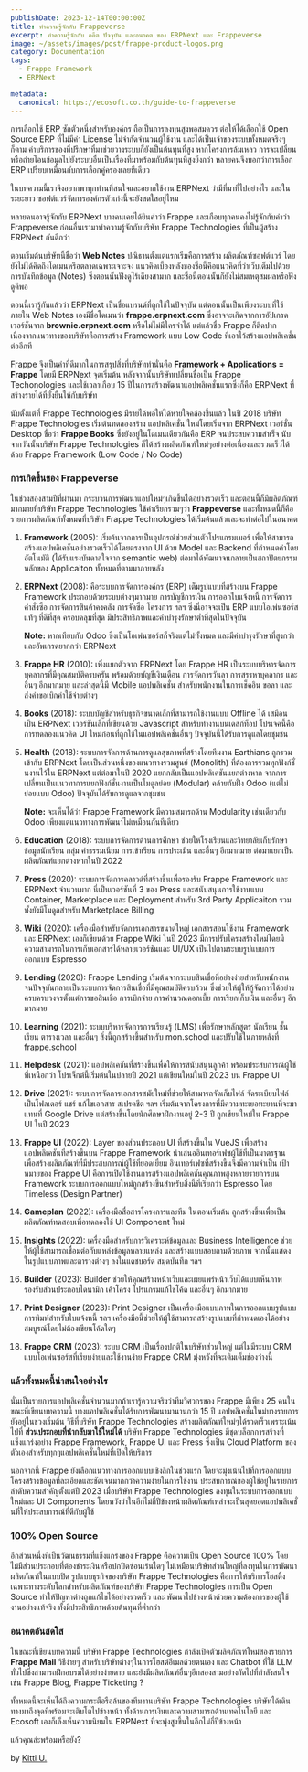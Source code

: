 ```yaml
---
publishDate: 2023-12-14T00:00:00Z
title: ทำความรู้จักกับ Frappeverse 
excerpt: ทำความรู้จักกับ อดีต ปัจจุบัน และอนาคต ของ ERPNext และ Frappeverse
image: ~/assets/images/post/frappe-product-logos.png
category: Documentation
tags:
  - Frappe Framework
  - ERPNext

metadata:
  canonical: https://ecosoft.co.th/guide-to-frappeverse
---
```


การเลือกใช้ ERP ซักตัวหนึ่งสำหรับองค์กร ถือเป็นการลงทุนสูงพอสมควร ต่อให้ได้เลือกใช้ Open Source ERP ที่ไม่มีค่า License ไม่จำกัดจำนวนผู้ใช้งาน และได้เป็นเจ้าของระบบทั้งหมดจริงๆก็ตาม ค่าบริการของที่ปรึกษาที่มาช่วยวางระบบก็ยังเป็นต้นทุนที่สูง หากโครงการล้มเหลว การจะเปลี่ยนหรือถ่ายโอนข้อมูลไปยังระบบอื่นเป็นเรื่องที่มาพร้อมกับต้นทุนที่สูงยิ่งกว่า หลายคนจึงบอกว่าการเลือก ERP เปรียบเหมือนกับการเลือกคู่ครองเลยทีเดียว

ในบทความนี้เราจึงอยากพาทุกท่านที่สนใจและอยากใช้งาน ERPNext ว่ามีที่มาที่ไปอย่างไร และในระยะยาว ซอฟต์แวร์จัดการองค์กรตัวเก่งนี้จะยังสดใสอยู่ไหม

หลายคนอาจรู้จักกับ ERPNext บางคนเคยได้ยินคำว่า Frappe และเกือบทุกคนคงไม่รู้จักกับคำว่า Frappeverse ก่อนอื่นเรามาทำความรู้จักกับบริษัท Frappe Technologies ที่เป็นผู้สร้าง ERPNext กันดีกว่า

ตอนเริ่มต้นบริษัทนี้ชื่อว่า **Web Notes** ปณิธานตั้งแต่แรกเริ่มคือการสร้าง ผลิตภัณฑ์ซอฟต์แวร์ โดยยังไม่ได้คิดถึงโดเมนหรือตลาดเฉพาะเจาะจง แนวคิดเบื้องหลังของชื่อนี้คือแนวคิดที่ว่าเว็บเต็มไปด้วย การบันทึกข้อมูล (Notes) ซึ่งตอนนั้นฟังดูไร้เดียงสามาก และชื่อนี้ตอนนั้นก็ยังไม่สมเหตุสมผลหรือฟังดูดีพอ

ตอนนี้เรารู้กันแล้วว่า ERPNext เป็นชื่อแบรนด์ที่ถูกใช้ในปัจจุบัน แต่ตอนนั้นเป็นเพียงระบบที่ใช้ภายใน Web Notes เองมีชื่อโดเมนว่า **frappe.erpnext.com** ซึ่งอาจจะเกิดจากการอัปเกรดเวอร์ชั่นจาก **brownie.erpnext.com** หรือไม่ไม่มีใครจำได้ แต่แล้วชื่อ Frappe ก็ติดปาก เนื่องจากแนวทางของบริษัทคือการสร้าง Framework แบบ Low Code ที่เอาไว้สร้างแอปพลิเคชั่นต่ออีกที

Frappe จึงเป็นคำที่ดีมากในการสรุปสิ่งที่บริษัททำนั่นคือ **Framework + Applications = Frappe** โดยมี ERPNext จุดเริ่มต้น หลังจากนั้นบริษัทเปลี่ยนชื่อเป็น Frappe Techonologies และใช้เวลาเกือบ 15 ปีในการสร้างพัฒนาแอปพลิเคชั่นแรกซึ่งก็คือ ERPNext ที่สร้างรายได้ที่ยั่งยืนให้กับบริษัท

นับตั้งแต่ที่ Frappe Technologies มีรายได้พอให้ได้หายใจคล่องขึ้นแล้ว ในปี 2018 บริษัท Frappe Technologies เริ่มต้นทดลองสร้าง แอปพลิเคชั่น ใหม่โดยเริ่มจาก ERPNext เวอร์ชั่น Desktop ชื่อว่า **Frappe Books** ซึ่งยังอยู่ในโดเมนเดียวกันคือ ERP จนประสบความสำเร็จ นับจากวันนั้นบริษัท Frappe Technologies ก็ได้สร้างผลิตภัณฑ์ใหม่ๆอย่างต่อเนื่องและรวดเร็วได้ด้วย Frappe Framework (Low Code / No Code)

### การเกิดขึ้นของ Frappeverse

ในช่วงสองสามปีที่ผ่านมา กระบวนการพัฒนาแอปใหม่ๆเกิดขึ้นได้อย่างรวดเร็ว และตอนนี้ก็มีผลิตภัณฑ์มากมายที่บริษัท Frappe Technologies ใช้คำเรียกรวมๆว่า **Frappeverse** และทั้งหมดนี้ก็คือรายการผลิตภัณฑ์ทั้งหมดที่บริษัท Frappe Technologies ได้เริ่มต้นแล้วและจะทำต่อไปในอนาคต

1. **Framework** (2005): เริ่มต้นจากการเป็นอุปกรณ์ช่วยส่วนตัวโปรแกรมเมอร์ เพื่อให้สามารถสร้างแอปพลิเคชันอย่างรวดเร็วได้โดยตรงจาก UI ด้วย Model และ Backend ที่กำหนดค่าโดยอัตโนมัติ (ได้รับแรงบันดาลใจจาก semantic web) ต่อมาได้พัฒนาจนกลายเป็นสถาปัตยกรรมหลักของ Applicaiton ทั้งหมดที่ตามมาภายหลัง

2. **ERPNext** (2008): คือระบบการจัดการองค์กร (ERP) เต็มรูปแบบที่สร้างบน Frappe Framework ประกอบด้วยระบบต่างๆมากมาย การบัญชีการเงิน การออกใบแจ้งหนี้ การจัดการคำสั่งซื้อ การจัดการสินค้าคงคลัง การจัดซื้อ โครงการ ฯลฯ ซึ่งนี่อาจจะเป็น ERP แบบโอเพ่นซอร์สแท้ๆ ที่ดีที่สุด ครอบคลุมที่สุด มีประสิทธิภาพและค่าบำรุงรักษาต่ำที่สุดในปัจจุบัน

    **Note:** หากเทียบกับ Odoo ซึ่งเป็นโอเพ่นซอร์สก็จริงแต่ไม่ทั้งหมด และมีค่าบำรุงรักษาที่สูงกว่า และอัพเกรดยากกว่า ERPNext

3. **Frappe HR** (2010): เพิ่งแยกตัวจาก ERPNext โดย Frappe HR เป็นระบบบริหารจัดการบุคลากรที่มีคุณสมบัติครบครัน พร้อมด้วยบัญชีเงินเดือน การจัดการวันลา การสรรหาบุคลากร และอื่นๆ อีกมากมาย และล่าสุดนี้มี Mobile แอปพลิเคชั่น สำหรับพนักงานในการเช็คอิน ขอลา และส่งคำขอเบิกค่าใช้จ่ายต่างๆ

4. **Books** (2018): ระบบบัญชีสำหรับธุรกิจขนาดเล็กที่สามารถใช้งานแบบ Offline ได้ เสมือนเป็น ERPNext เวอร์ชันเล็กที่เขียนด้วย Javascript สำหรับทำงานบนเดสก์ท็อป โปรเจคนี้คือการทดลองแนวคิด UI ใหม่ก่อนที่ถูกใช้ในแอปพลิเคชั่นอื่นๆ ปัจจุบันนี้ได้รับการดูแลโดยชุมชน

5. **Health** (2018): ระบบการจัดการด้านการดูแลสุขภาพที่สร้างโดยทีมงาน Earthians ถูกรวมเข้ากับ ERPNext โดยเป็นส่วนหนึ่งของแนวทางรวมศูนย์ (Monolith) ที่ต้องการรวมทุกฟังก์ชั่นงานไว้ใน ERPNext แต่ต่อมาในปี 2020 แยกกลับเป็นแอปพลิเคชันแยกต่างหาก จากการเปลี่ยนเป็นแนวทาการแยกฟังก์ชั่นงานเป็นโมดูลย่อย (Modular) คล้ายกับฝั่ง Odoo (แต่ไม่ย่อยแบบ Odoo) ปัจจุบันได้รับการดูแลจากชุมชน

    **Note:** จะเห็นได้ว่า Frappe Framework มีความสมารถด้าน Modularity เช่นเดียวกับ Odoo เพียงแต่แนวทางการพัฒนาไม่เหมือนกันทีเดียว

6. **Education** (2018): ระบบการจัดการด้านการศึกษา ช่วยให้โรงเรียนและวิทยาลัยเก็บรักษาข้อมูลนักเรียน กลุ่ม ค่าธรรมเนียม การเข้าเรียน การประเมิน และอื่นๆ อีกมากมาย ต่อมาแยกเป็นผลิตภัณฑ์แยกต่างหากในปี 2022

7. **Press** (2020): ระบบการจัดการคลาวด์ที่สร้างขึ้นเพื่อรองรับ Frappe Framework และ ERPNext จำนวนมาก นี่เป็นเวอร์ชันที่ 3 ของ Press และสนับสนุนการใช้งานแบบ Container, Marketplace และ Deployment สำหรับ 3rd Party Applicaiton รวมทั้งยังมีโมดูลสำหรับ Marketplace Billing

8. **Wiki** (2020): เครื่องมือสำหรับจัดการเอกสารขนาดใหญ่ เอกสารสอนใช้งาน Framework และ ERPNext เองก็เขียนด้วย Frappe Wiki ในปี 2023 มีการปรับโครงสร้างใหม่โดยมีความสามารถในการเก็บเอกสารได้หลายเวอร์ชันและ UI/UX เป็นไปตามระบบรูปแบบการออกแบบ Espresso

9. **Lending** (2020): Frappe Lending เริ่มต้นจากระบบสินเชื่อที่อย่างง่ายสำหรับพนักงาน จนปัจจุบันกลายเป็นระบบการจัดการสินเชื่อที่มีคุณสมบัติครบถ้วน ซึ่งช่วยให้ผู้ให้กู้จัดการได้อย่างครบครบวงจรตั้งแต่การขอสินเชื่อ การเบิกจ่าย การคำนวณดอกเบี้ย การเรียกเก็บเงิน และอื่นๆ อีกมากมาย

10. **Learning** (2021): ระบบบริหารจัดการการเรียนรู้ (LMS) เพื่อรักษาหลักสูตร นักเรียน ชั้นเรียน ตารางเวลา และอื่นๆ สิ่งนี้ถูกสร้างขึ้นสำหรับ mon.school และปรับใช้ในภายหลังที่ frappe.school

11. **Helpdesk** (2021): แอปพลิเคชันที่สร้างขึ้นเพื่อให้การสนับสนุนลูกค้า พร้อมประสบการณ์ผู้ใช้ที่เหนือกว่า โปรเจ็กต์นี้เริ่มต้นในปลายปี 2021 แต่เขียนใหม่ในปี 2023 บน Frappe UI

12. **Drive** (2021): ระบบการจัดการเอกสารสมัยใหม่ที่ช่วยให้สามารถจัดเก็บไฟล์ จัดระเบียบไฟล์เป็นโฟลเดอร์ แชร์ แก้ไขเอกสาร สเปรดชีต ฯลฯ เริ่มต้นจากโครงการที่มีความทะเยอทะยานที่จะมาแทนที่ Google Drive แต่สร้างขึ้นโดยนักศึกษาฝึกงานอยู่ 2-3 ปี ถูกเขียนใหม่ใน Frappe UI ในปี 2023

13. **Frappe UI** (2022): Layer ของส่วนประกอบ UI ที่สร้างขึ้นใน VueJS เพื่อสร้างแอปพลิเคชันที่สร้างขึ้นบน Frappe Framework นำเสนออินเทอร์เฟซผู้ใช้ที่เป็นมาตรฐาน เพื่อสร้างผลิตภัณฑ์ที่มีประสบการณ์ผู้ใช้ที่ยอดเยี่ยม อินเทอร์เฟซที่สร้างขึ้นจึงมีความจำเป็น เป้าหมายของ Frappe UI คือการเปิดใช้งานการสร้างแอปพลิเคชันคุณภาพสูงหลายรายการบน Framework ระบบการออกแบบใหม่ถูกสร้างขึ้นสำหรับสิ่งนี้ที่เรียกว่า Espresso โดย Timeless (Design Partner)

14. **Gameplan** (2022): เครื่องมือสื่อสารโครงการและทีม ในตอนเริ่มต้น ถูกสร้างขึ้นเพื่อเป็นผลิตภัณฑ์ทดสอบเพื่อทดลองใช้ UI Component ใหม่

15. **Insights** (2022): เครื่องมือสำหรับการวิเคราะห์ข้อมูลและ Business Intelligence ช่วยให้ผู้ใช้สามารถเชื่อมต่อกับแหล่งข้อมูลหลายแหล่ง และสร้างแบบสอบถามด้วยภาพ จากนั้นแสดงในรูปแบบภาพและตารางต่างๆ ลงในแดชบอร์ด สมุดบันทึก ฯลฯ

16. **Builder** (2023): Builder ช่วยให้คุณสร้างหน้าเว็บและเผยแพร่หน้าเว็บได้แบบเห็นภาพ รองรับส่วนประกอบไดนามิก เค้าโครง โปรแกรมแก้ไขโค้ด และอื่นๆ อีกมากมาย

17. **Print Designer** (2023): Print Designer เป็นเครื่องมือแบบภาพในการออกแบบรูปแบบการพิมพ์สำหรับใบแจ้งหนี้ ฯลฯ เครื่องมือนี้ช่วยให้ผู้ใช้สามารถสร้างรูปแบบที่กำหนดเองได้อย่างสมบูรณ์โดยไม่ต้องเขียนโค้ดใดๆ

18. **Frappe CRM** (2023): ระบบ CRM เป็นเรื่องปกติในบริษัทส่วนใหญ่ แต่ไม่มีระบบ CRM แบบโอเพ่นซอร์สที่เรียบง่ายและใช้งานง่าย Frappe CRM มุ่งหวังที่จะเติมเต็มช่องว่างนี้

### แล้วทั้งหมดนี้น่าสนใจอย่างไร

นั่นเป็นรายการแอปพลิเคชั่นจำนวนมากถ้าเรารู้ความจริงว่าทีมวิศวกรของ Frappe มีเพียง 25 คนในขณะที่เขียนบทความนี้ บางแอปพลิเคชั่นได้รับการพัฒนามานานกว่า 15 ปี แอปพลิเคชั่นใหม่บางรายการยังอยู่ในช่วงเริ่มต้น วิธีที่บริษัท Frappe Technologies สร้างผลิตภัณฑ์ใหม่ๆได้รวดเร็วเพราะเน้นไปที่ **ส่วนประกอบที่นำกลับมาใช้ใหม่ได้** บริษัท Frappe Technologies มีชุดบล็อกการสร้างที่แข็งแกร่งอย่าง Frappe Framework, Frappe UI และ Press ซึ่งเป็น Cloud Platform ของตัวเองสำหรับทุกๆแอปพลิเคชั่นใหม่ที่เปิดให้บริการ 

นอกจากนี้ Frappe ยังเลือกแนวทางการออกแบบเชิงลึกในช่วงแรก โดยจะมุ่งเน้นไปที่การออกแบบโครงสร้างข้อมูลที่ละเอียดและชัดเจนมากกว่าความง่ายในการใช้งาน ประสบการณ์ของผู้ใช้อยู่ในรายการลำดับความสำคัญตั้งแต่ปี 2023 เมื่อบริษัท Frappe Technologies ลงทุนในระบบการออกแบบใหม่และ UI Components โดยหวังว่าในอีกไม่กี่ปีข้างหน้าผลิตภัณฑ์เหล่าจะเป็นสุดยอดแอปพลิเคชั่นที่ให้ประสบการณ์ที่ดีกับผู้ใช้

### 100% Open Source

อีกส่วนหนึ่งที่เป็นวัฒนธรรมที่แข็งแกร่งของ Frappe คือความเป็น Open Source 100% โดยไม่มีส่วนประกอบที่ต้องชำระเงินหรือปกปิดซ่อนเร้นใดๆ ไม่เหมือนบริษัทส่วนใหญ่ที่ลงทุนในการพัฒนาผลิตภัณฑ์ในแบบปิด รูปแบบธุรกิจของบริษัท Frappe Technologies คือการให้บริการโฮสติ้งเฉพาะทางระดับโลกสำหรับผลิตภัณฑ์ของบริษัท Frappe Technologies การเป็น Open Source ทำให้ปัญหาต่างถูกแก้ไขได้อย่างรวดเร็ว และ พัฒนาไปข้างหน้าด้วยความต้องการของผู้ใช้งานอย่างแท้จริง ทั้งมีประสิทธิภาพด้วยต้นทุนที่ต่ำกว่า

### อนาคตอันสดใส

ในขณะที่เขียนบทความนี้ บริษัท Frappe Technologies กำลังเปิดตัวผลิตภัณฑ์ใหม่สองรายการ **Frappe Mail** วิธีง่ายๆ สำหรับบริษัทต่างๆในการโฮสต์อีเมลด้วยตนเอง และ Chatbot ที่ใช้ LLM ทั่วไปซึ่งสามารถฝึกอบรมได้อย่างง่ายดาย และยังมีผลิตภัณฑ์อื่นๆอีกสองสามอย่างถัดไปที่กำลังสนใจเช่น Frappe Blog, Frappe Ticketing ?

ทั้งหมดนี้จะเห็นได้ถึงความกระตือรือล้นของทีมงานบริษัท Frappe Technologies บริษัทได้เดินทางมาถึงจุดที่พร้อมจะเติบโตไปข้างหน้า ทั้งด้านการเงินและความสามารถด้านเทคโนโลยี และ Ecosoft เองก็เล็งเห็นความนิยมใน ERPNext ที่จะพุ่งสูงขึ้นในอีกไม่กี่ปีข้างหน้า

แล้วคุณล่ะพร้อมหรือยัง?

by <a href="https://x.com/@kittiup">Kitti U.</a>
